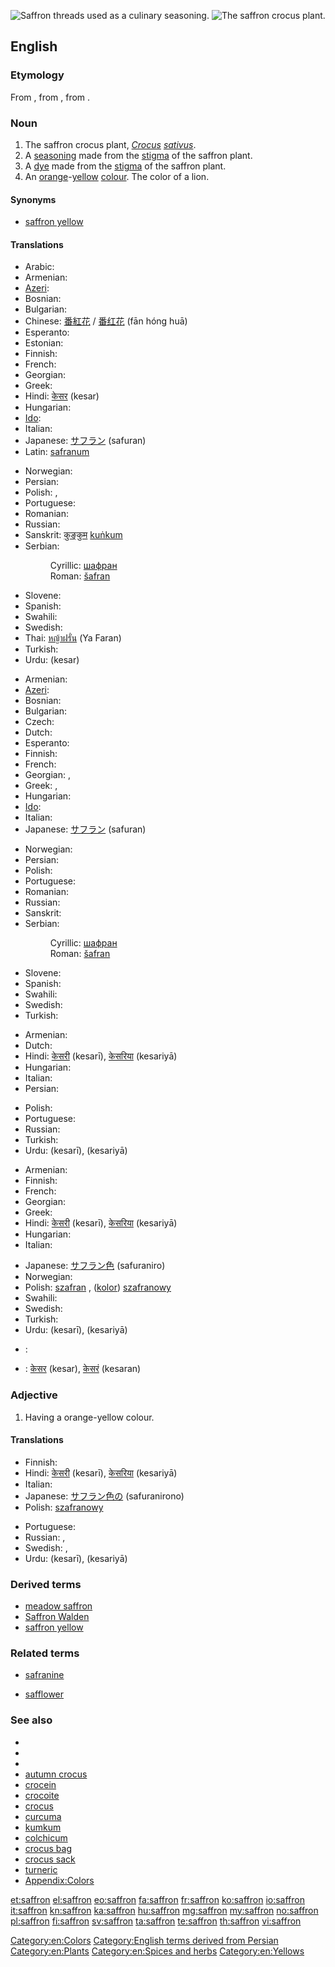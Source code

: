 [[Image:Iran saffron threads.jpg|thumb|Saffron threads used as a culinary seasoning. ]]
[[Image:Crocus_sativus_sahuran.jpg|thumb|The saffron crocus plant.]]
{{slim-wikipedia}}
{{also|Saffron}}
==English==

===Etymology===
From {{etyl|fro}} {{term|safran|lang=fro}}, from {{etyl|ML.}} {{term|safranum|lang=la}}, from {{etyl|ar}} {{term|sc=Arab|زعفران|زَعْفَرَان|tr=za'farān|lang=ar}}.

===Noun===
{{en-noun|s|-}}

# The saffron crocus plant, ''[[Crocus]] [[sativus]]''.
# A [[seasoning]] made from the [[stigma]] of the saffron plant.
# A [[dye]] made from the [[stigma]] of the saffron plant.
# An [[orange]]-[[yellow]] [[color|colour]]. The color of a lion.
#: {{color panel|F4C430}}

====Synonyms====
* {{sense|colour}} [[saffron yellow]]

====Translations====
{{trans-top|plant}}
* Arabic: {{t-|ar|زعفران|alt=زَعْفَرَان}}
* Armenian: {{t-|hy|քրքում|tr=k’rk’um}}
* [[Azeri]]: {{t|az|zəfəran}}
* Bosnian: {{t-|bs|šafran|m}}
* Bulgarian: {{t-|bg|шафран|m}}
* Chinese: [[番紅花]] / [[番红花]] (fān hóng huā)
* Esperanto: {{t-|eo|safrano|xs=Esperanto}}
* Estonian: {{t+|et|safran}}
* Finnish: {{t-|fi|maustesahrami}}
* French: {{t+|fr|safran}}
* Georgian: {{t|ka|ზაფრანა|sc=Geor|xs=Georgian}}
* Greek: {{t+|el|κρόκος|m|tr=krókos}}
* Hindi: [[केसर]] (kesar) {{f}}
* Hungarian: {{t|hu|sáfrány}}
* [[Ido]]: {{t+|io|safrano|xs=Ido}}
* Italian: {{t+|it|zafferano|m}}
* Japanese: [[サフラン]] (safuran)
* Latin: [[safranum]]
{{trans-mid}}
* Norwegian: {{t+|no|safran}}
* Persian: {{t+|fa|زعفران|tr=za,ferān|xs=Persian}}
* Polish: {{t+|pl|szafran|m}}, {{t+|pl|krokus|m}}
* Portuguese: {{t+|pt|açafrão|m}}
* Romanian: {{t+|ro|șofran|m}}
* Russian: {{t+|ru|шафран|m|tr=šafrán}}
* Sanskrit: [[कुङ्कुम]] [[kuṅkum]]
* Serbian:
*: Cyrillic: [[шафран#Serbian|шафран]] {{m}}
*: Roman: [[šafran#Serbian|šafran]] {{m}}
* Slovene: {{t+|sl|žafran|m}}
* Spanish: {{t-|es|azafrán|m}}
* Swahili: {{t|sw|mzafarani}}
* Swedish: {{t+|sv|saffran}}
* Thai: [[หญ้าฝรั่น]] (Ya Faran)
* Turkish: {{t+|tr|safran}}
* Urdu: {{ur-Arab|[[کیسر]]}} (kesar) {{f}}
{{trans-bottom}}

{{trans-top|spice}}
* Armenian: {{t-|hy|քրքում|tr=k’rk’um}}
* [[Azeri]]: {{t|az|zəfəran}}
* Bosnian: {{t-|bs|šafran|m}}
* Bulgarian: {{t-|bg|шафран|m}}
* Czech: {{t-|cs|šafrán|m}}
* Dutch: {{t+|nl|saffraan}}
* Esperanto: {{t-|eo|safrano|xs=Esperanto}}
* Finnish: {{t-|fi|sahrami}}
* French: {{t+|fr|safran}}
* Georgian: {{t|ka|ყვითელი ყვავილი|sc=Geor|xs=Georgian}}, {{t|ka|ზაფრანა|sc=Geor|xs=Georgian}}
* Greek: {{t+|el|κρόκος|m|tr=krókos}}, {{t+|el|ζαφορά|f|tr=zaforá}}
* Hungarian: {{t|hu|sáfrány}}
* [[Ido]]: {{t+|io|safrano|xs=Ido}}
* Italian: {{t+|it|zafferano|m}}
* Japanese: [[サフラン]] (safuran)
{{trans-mid}}
* Norwegian: {{t+|no|safran}}
* Persian: {{t+|fa|زعفران|tr=za,ferān|xs=Persian}}
* Polish: {{t+|pl|szafran|m}}
* Portuguese: {{t+|pt|açafrão|m}}
* Romanian: {{t+|ro|șofran|m}}
* Russian: {{t+|ru|шафран|m|tr=šafrán}}
* Sanskrit: {{t|sa|केसर|n|xs=Sanskrit}}
* Serbian:
*: Cyrillic: [[шафран#Serbian|шафран]] {{m}}
*: Roman: [[šafran#Serbian|šafran]]
* Slovene: {{t+|sl|žafran|m}}
* Spanish: {{t-|es|azafrán|m}}
* Swahili: {{t|sw|zafarani}}
* Swedish: {{t+|sv|saffran}}
* Turkish: {{t+|tr|safran}}
{{trans-bottom}}

{{trans-top|dye}}
* Armenian: {{t-|hy|քրքում|tr=k’rk’um}}
* Dutch: {{t+|nl|saffraan}}
* Hindi: [[केसरी]] (kesarī), [[केसरिया]] (kesariyā)
* Hungarian: {{t|hu|sáfrány}}
* Italian: {{t+|it|zafferano|m}}
* Persian: {{t|fa|زعفرانی|tr=za,ferāni|xs=Persian}}
{{trans-mid}}
* Polish: {{t+|pl|szafran|m}}
* Portuguese: {{t+|pt|açafrão|m}}
* Russian: {{t+|ru|шафран|m|tr=šafrán}}
* Turkish: {{t+|tr|safran}}
* Urdu: {{ur-Arab|[[کیسری]]}} (kesarī), {{ur-Arab|[[کیسریا]]}} (kesariyā)
{{trans-bottom}}

{{trans-top|colour}}
* Armenian: {{t-|hy|քրքում|tr=k’rk’um}}
* Finnish: {{t-|fi|sahraminkeltainen}}
* French: {{t+|fr|safran}}
* Georgian: {{t|ka|ზაფრანის ფერი|sc=Geor|xs=Georgian}}
* Greek: {{t|el|βαθυκίτρινο|n|tr=vaθikítrino}}
* Hindi: [[केसरी]] (kesarī), [[केसरिया]] (kesariyā)
* Hungarian: {{t|hu|sáfrány}}
* Italian: {{t+|it|zafferano|m}}
{{trans-mid}}
* Japanese: [[サフラン色]] (safuraniro)
* Norwegian: {{t+|no|safran}}
* Polish: [[szafran]] {{m}}, ([[kolor]]) [[szafranowy]] {{m}}
* Swahili: {{t|sw|rangi ya zafarani}}
* Swedish: {{t+|sv|saffran}}
* Turkish: {{t+|tr|safran}}
* Urdu: {{ur-Arab|[[کیسری]]}} (kesarī), {{ur-Arab|[[کیسریا]]}} (kesariyā)
{{trans-bottom}}

{{checktrans-top}}
* {{ttbc|fa}}: {{fa-Arab|[[سورنجان]]}}
* {{ttbc|sa}}: [[केसर]] (kesar), [[केसरं]] (kesaran)
{{trans-bottom}}

===Adjective===
{{en-adj|?}}

# Having a orange-yellow colour.

====Translations====
{{trans-top|colour}}
* Finnish: {{t-|fi|sahraminkeltainen}}
* Hindi: [[केसरी]] (kesarī), [[केसरिया]] (kesariyā)
* Italian: {{t+|it|zafferano|m}}
* Japanese: [[サフラン色]]の (safuranirono)
* Polish: [[szafranowy]]
{{trans-mid}}
* Portuguese: {{t+|pt|açafrão}}
* Russian: {{t+|ru|шафранный|tr=šafránnyj}}, {{t+|ru|шафрановый|tr=šafránovyj}}
* Swedish: {{t|sv|saffransfärgad}}, {{t|sv|saffransgul}}
* Urdu: {{ur-Arab|[[کیسری]]}} (kesarī), {{ur-Arab|[[کیسریا]]}} (kesariyā)
{{trans-bottom}}

===Derived terms===
* [[meadow saffron]]
* [[Saffron Walden]]
* [[saffron yellow]]

===Related terms===
{{rel-top|terms related to ''saffron''}}
* [[safranine]]
{{rel-mid}}
* [[safflower]]
{{rel-bottom}}

===See also===
* {{pedia|Crocus sativus}}
* {{specieslite|Crocus sativus}}
* {{commonslite|Crocus sativus}}
* [[autumn crocus]]
* [[crocein]]
* [[crocoite]]
* [[crocus]]
* [[curcuma]]
* [[kumkum]]
* [[colchicum]]
* [[crocus bag]]
* [[crocus sack]]
* [[turneric]]
* [[Appendix:Colors]]

[[Category:en:Colors]]
[[Category:English terms derived from Persian]]
[[Category:en:Plants]]
[[Category:en:Spices and herbs]]
[[Category:en:Yellows]]

[[et:saffron]]
[[el:saffron]]
[[eo:saffron]]
[[fa:saffron]]
[[fr:saffron]]
[[ko:saffron]]
[[io:saffron]]
[[it:saffron]]
[[kn:saffron]]
[[ka:saffron]]
[[hu:saffron]]
[[mg:saffron]]
[[my:saffron]]
[[no:saffron]]
[[pl:saffron]]
[[fi:saffron]]
[[sv:saffron]]
[[ta:saffron]]
[[te:saffron]]
[[th:saffron]]
[[vi:saffron]]